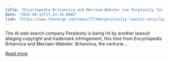 ```yaml
---
title: "Encyclopedia Britannica and Merriam-Webster sue Perplexity for copying their definitions "
date: "2025-09-12T17:23:34.000Z"
link: "https://www.theverge.com/news/777344/perplexity-lawsuit-encyclopedia-britannica-merriam-webster"
---
```


The AI web search company Perplexity is being hit by another lawsuit alleging copyright and trademark infringement, this time from Encyclopedia Britannica and Merriam-Webster. Britannica, the centurie...

[Read more](https://www.theverge.com/news/777344/perplexity-lawsuit-encyclopedia-britannica-merriam-webster)
